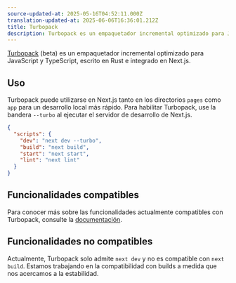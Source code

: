 ```yaml
---
source-updated-at: 2025-05-16T04:52:11.000Z
translation-updated-at: 2025-06-06T16:36:01.212Z
title: Turbopack
description: Turbopack es un empaquetador incremental optimizado para JavaScript y TypeScript, escrito en Rust e integrado en Next.js.
---
```


[Turbopack](https://turbo.build/pack) (beta) es un empaquetador incremental optimizado para JavaScript y TypeScript, escrito en Rust e integrado en Next.js.

## Uso

Turbopack puede utilizarse en Next.js tanto en los directorios `pages` como `app` para un desarrollo local más rápido. Para habilitar Turbopack, use la bandera `--turbo` al ejecutar el servidor de desarrollo de Next.js.

```json filename="package.json" highlight={3}
{
  "scripts": {
    "dev": "next dev --turbo",
    "build": "next build",
    "start": "next start",
    "lint": "next lint"
  }
}
```

## Funcionalidades compatibles

Para conocer más sobre las funcionalidades actualmente compatibles con Turbopack, consulte la [documentación](https://turbo.build/pack/docs/features).

## Funcionalidades no compatibles

Actualmente, Turbopack solo admite `next dev` y no es compatible con `next build`. Estamos trabajando en la compatibilidad con builds a medida que nos acercamos a la estabilidad.